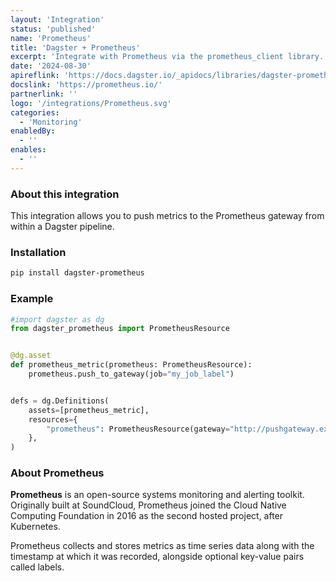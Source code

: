 ```yaml
---
layout: 'Integration'
status: 'published'
name: 'Prometheus'
title: 'Dagster + Prometheus'
excerpt: 'Integrate with Prometheus via the prometheus_client library.'
date: '2024-08-30'
apireflink: 'https://docs.dagster.io/_apidocs/libraries/dagster-prometheus'
docslink: 'https://prometheus.io/'
partnerlink: ''
logo: '/integrations/Prometheus.svg'
categories:
  - 'Monitoring'
enabledBy:
  - ''
enables:
  - ''
---
```


### About this integration

This integration allows you to push metrics to the Prometheus gateway from within a Dagster pipeline.

### Installation

```bash
pip install dagster-prometheus
```

### Example

```python
#import dagster as dg
from dagster_prometheus import PrometheusResource


@dg.asset
def prometheus_metric(prometheus: PrometheusResource):
    prometheus.push_to_gateway(job="my_job_label")


defs = dg.Definitions(
    assets=[prometheus_metric],
    resources={
        "prometheus": PrometheusResource(gateway="http://pushgateway.example.org:9091")
    },
)

```

### About Prometheus

**Prometheus** is an open-source systems monitoring and alerting toolkit. Originally built at SoundCloud, Prometheus joined the Cloud Native Computing Foundation in 2016 as the second hosted project, after Kubernetes.

Prometheus collects and stores metrics as time series data along with the timestamp at which it was recorded, alongside optional key-value pairs called labels.

